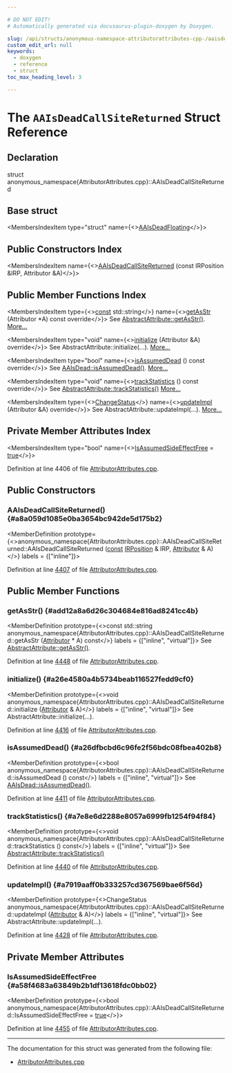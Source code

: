```yaml
---

# DO NOT EDIT!
# Automatically generated via docusaurus-plugin-doxygen by Doxygen.

slug: /api/structs/anonymous-namespace-attributorattributes-cpp-/aaisdeadcallsitereturned
custom_edit_url: null
keywords:
  - doxygen
  - reference
  - struct
toc_max_heading_level: 3

---
```





# The `AAIsDeadCallSiteReturned` Struct Reference

<DoxygenPage pluginConfig={pluginConfig}>



## Declaration

<CodeBlock>struct anonymous_namespace{AttributorAttributes.cpp}::AAIsDeadCallSiteReturned</CodeBlock>

## Base struct

<MembersIndex>

<MembersIndexItem
  type="struct"
  name={<><a href="/docs/api/structs/anonymous-namespace-attributorattributes-cpp-/aaisdeadfloating">AAIsDeadFloating</a></>}>
</MembersIndexItem>

</MembersIndex>

## Public Constructors Index

<MembersIndex>

<MembersIndexItem
  name={<><a href="#a8a059d1085e0ba3654bc942de5d175b2">AAIsDeadCallSiteReturned</a> (const IRPosition &amp;IRP, Attributor &amp;A)</>}>
</MembersIndexItem>

</MembersIndex>

## Public Member Functions Index

<MembersIndex>

<MembersIndexItem
  type={<><a href="/docs/api/files/lib/lib/target/lib/target/aarch64/aarch64promoteconstant-cpp/#a90f8350fecae261c25be85d38b451bff">const</a> std::string</>}
  name={<><a href="#add12a8a6d26c304684e816ad8241cc4b">getAsStr</a> (Attributor &#42;A) const override</>}>
See <a href="/docs/api/structs/llvm/abstractattribute/#ab46cf8c2872fdda027ddc8691afbf498">AbstractAttribute::getAsStr()</a>. <a href="#add12a8a6d26c304684e816ad8241cc4b">More...</a>
</MembersIndexItem>

<MembersIndexItem
  type="void"
  name={<><a href="#a26e4580a4b5734beab116527fedd9cf0">initialize</a> (Attributor &amp;A) override</>}>
See AbstractAttribute::initialize(...). <a href="#a26e4580a4b5734beab116527fedd9cf0">More...</a>
</MembersIndexItem>

<MembersIndexItem
  type="bool"
  name={<><a href="#a26dfbcbd6c96fe2f56bdc08fbea402b8">isAssumedDead</a> () const override</>}>
See <a href="/docs/api/structs/llvm/aaisdead/#a5092ee8377153501a5d1cb113d15d073">AAIsDead::isAssumedDead()</a>. <a href="#a26dfbcbd6c96fe2f56bdc08fbea402b8">More...</a>
</MembersIndexItem>

<MembersIndexItem
  type="void"
  name={<><a href="#a7e8e6d2288e8057a6999fb1254f94f84">trackStatistics</a> () const override</>}>
See <a href="/docs/api/structs/llvm/abstractattribute/#add85e4d78cefc67429904d7492aff9a4">AbstractAttribute::trackStatistics()</a> <a href="#a7e8e6d2288e8057a6999fb1254f94f84">More...</a>
</MembersIndexItem>

<MembersIndexItem
  type={<><a href="/docs/api/namespaces/llvm/#acd850975ae5042cacb64a9d0ea4715f3">ChangeStatus</a></>}
  name={<><a href="#a7919aaff0b333257cd367569bae6f56d">updateImpl</a> (Attributor &amp;A) override</>}>
See AbstractAttribute::updateImpl(...). <a href="#a7919aaff0b333257cd367569bae6f56d">More...</a>
</MembersIndexItem>

</MembersIndex>

## Private Member Attributes Index

<MembersIndex>

<MembersIndexItem
  type="bool"
  name={<><a href="#a58f4683a63849b2b1df13618fdc0bb02">IsAssumedSideEffectFree</a> = <a href="/docs/api/files/lib/lib/analysis/basicaliasanalysis-cpp/#af6d5cafbdfc5313e65d990120021a3ec">true</a></>}>
</MembersIndexItem>

</MembersIndex>


Definition at line 4406 of file <a href="/docs/api/files/lib/lib/transforms/lib/transforms/ipo/attributorattributes-cpp">AttributorAttributes.cpp</a>.

<SectionDefinition>

## Public Constructors

### AAIsDeadCallSiteReturned() {#a8a059d1085e0ba3654bc942de5d175b2}

<MemberDefinition
  prototype={<>anonymous&#95;namespace&#123;AttributorAttributes.cpp&#125;::AAIsDeadCallSiteReturned::AAIsDeadCallSiteReturned (<a href="/docs/api/files/lib/lib/target/lib/target/aarch64/aarch64promoteconstant-cpp/#a90f8350fecae261c25be85d38b451bff">const</a> <a href="/docs/api/structs/llvm/irposition">IRPosition</a> &amp; IRP, <a href="/docs/api/structs/llvm/attributor">Attributor</a> &amp; A)</>}
  labels = {["inline"]}>

Definition at line <a href="/docs/api/files/lib/lib/transforms/lib/transforms/ipo/attributorattributes-cpp/#l04407">4407</a> of file <a href="/docs/api/files/lib/lib/transforms/lib/transforms/ipo/attributorattributes-cpp">AttributorAttributes.cpp</a>.
</MemberDefinition>

</SectionDefinition>

<SectionDefinition>

## Public Member Functions

### getAsStr() {#add12a8a6d26c304684e816ad8241cc4b}

<MemberDefinition
  prototype={<>const std::string anonymous&#95;namespace&#123;AttributorAttributes.cpp&#125;::AAIsDeadCallSiteReturned::getAsStr (<a href="/docs/api/structs/llvm/attributor">Attributor</a> &#42; A) const</>}
  labels = {["inline", "virtual"]}>
See <a href="/docs/api/structs/llvm/abstractattribute/#ab46cf8c2872fdda027ddc8691afbf498">AbstractAttribute::getAsStr()</a>.

Definition at line <a href="/docs/api/files/lib/lib/transforms/lib/transforms/ipo/attributorattributes-cpp/#l04448">4448</a> of file <a href="/docs/api/files/lib/lib/transforms/lib/transforms/ipo/attributorattributes-cpp">AttributorAttributes.cpp</a>.
</MemberDefinition>

### initialize() {#a26e4580a4b5734beab116527fedd9cf0}

<MemberDefinition
  prototype={<>void anonymous&#95;namespace&#123;AttributorAttributes.cpp&#125;::AAIsDeadCallSiteReturned::initialize (<a href="/docs/api/structs/llvm/attributor">Attributor</a> &amp; A)</>}
  labels = {["inline", "virtual"]}>
See AbstractAttribute::initialize(...).

Definition at line <a href="/docs/api/files/lib/lib/transforms/lib/transforms/ipo/attributorattributes-cpp/#l04416">4416</a> of file <a href="/docs/api/files/lib/lib/transforms/lib/transforms/ipo/attributorattributes-cpp">AttributorAttributes.cpp</a>.
</MemberDefinition>

### isAssumedDead() {#a26dfbcbd6c96fe2f56bdc08fbea402b8}

<MemberDefinition
  prototype={<>bool anonymous&#95;namespace&#123;AttributorAttributes.cpp&#125;::AAIsDeadCallSiteReturned::isAssumedDead () const</>}
  labels = {["inline", "virtual"]}>
See <a href="/docs/api/structs/llvm/aaisdead/#a5092ee8377153501a5d1cb113d15d073">AAIsDead::isAssumedDead()</a>.

Definition at line <a href="/docs/api/files/lib/lib/transforms/lib/transforms/ipo/attributorattributes-cpp/#l04411">4411</a> of file <a href="/docs/api/files/lib/lib/transforms/lib/transforms/ipo/attributorattributes-cpp">AttributorAttributes.cpp</a>.
</MemberDefinition>

### trackStatistics() {#a7e8e6d2288e8057a6999fb1254f94f84}

<MemberDefinition
  prototype={<>void anonymous&#95;namespace&#123;AttributorAttributes.cpp&#125;::AAIsDeadCallSiteReturned::trackStatistics () const</>}
  labels = {["inline", "virtual"]}>
See <a href="/docs/api/structs/llvm/abstractattribute/#add85e4d78cefc67429904d7492aff9a4">AbstractAttribute::trackStatistics()</a>

Definition at line <a href="/docs/api/files/lib/lib/transforms/lib/transforms/ipo/attributorattributes-cpp/#l04440">4440</a> of file <a href="/docs/api/files/lib/lib/transforms/lib/transforms/ipo/attributorattributes-cpp">AttributorAttributes.cpp</a>.
</MemberDefinition>

### updateImpl() {#a7919aaff0b333257cd367569bae6f56d}

<MemberDefinition
  prototype={<>ChangeStatus anonymous&#95;namespace&#123;AttributorAttributes.cpp&#125;::AAIsDeadCallSiteReturned::updateImpl (<a href="/docs/api/structs/llvm/attributor">Attributor</a> &amp; A)</>}
  labels = {["inline", "virtual"]}>
See AbstractAttribute::updateImpl(...).

Definition at line <a href="/docs/api/files/lib/lib/transforms/lib/transforms/ipo/attributorattributes-cpp/#l04428">4428</a> of file <a href="/docs/api/files/lib/lib/transforms/lib/transforms/ipo/attributorattributes-cpp">AttributorAttributes.cpp</a>.
</MemberDefinition>

</SectionDefinition>

<SectionDefinition>

## Private Member Attributes

### IsAssumedSideEffectFree {#a58f4683a63849b2b1df13618fdc0bb02}

<MemberDefinition
  prototype={<>bool anonymous&#95;namespace&#123;AttributorAttributes.cpp&#125;::AAIsDeadCallSiteReturned::IsAssumedSideEffectFree = <a href="/docs/api/files/lib/lib/analysis/basicaliasanalysis-cpp/#af6d5cafbdfc5313e65d990120021a3ec">true</a></>}>

Definition at line <a href="/docs/api/files/lib/lib/transforms/lib/transforms/ipo/attributorattributes-cpp/#l04455">4455</a> of file <a href="/docs/api/files/lib/lib/transforms/lib/transforms/ipo/attributorattributes-cpp">AttributorAttributes.cpp</a>.
</MemberDefinition>

</SectionDefinition>

<hr/>

The documentation for this struct was generated from the following file:

<ul>
<li><a href="/docs/api/files/lib/lib/transforms/lib/transforms/ipo/attributorattributes-cpp">AttributorAttributes.cpp</a></li>
</ul>

</DoxygenPage>
